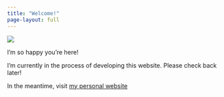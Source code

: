 ```yaml
---
title: "Welcome!"
page-layout: full
---
```

![](images/banner-images/index.svg)

I'm so happy you're here!

I'm currently in the process of developing this website. Please check back later! 

In the meantime, visit [my personal website](https://angeliamiller.github.io)
